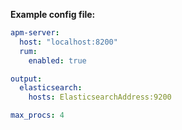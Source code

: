
**Example config file:**

```yaml
apm-server:
  host: "localhost:8200"
  rum:
    enabled: true

output:
  elasticsearch:
    hosts: ElasticsearchAddress:9200

max_procs: 4
```
